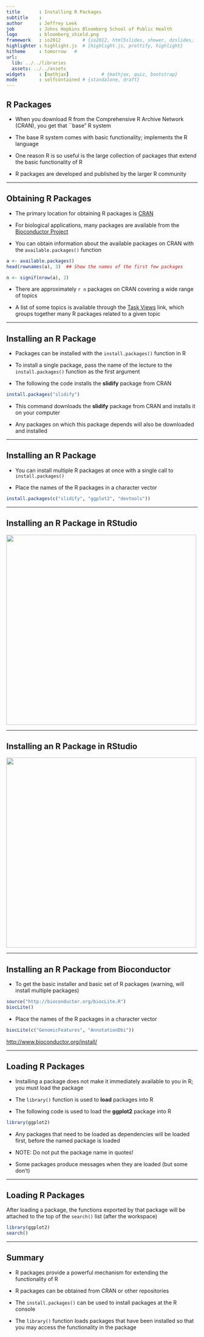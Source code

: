 ```yaml
---
title       : Installing R Packages
subtitle    : 
author      : Jeffrey Leek
job         : Johns Hopkins Bloomberg School of Public Health
logo        : bloomberg_shield.png
framework   : io2012        # {io2012, html5slides, shower, dzslides, ...}
highlighter : highlight.js  # {highlight.js, prettify, highlight}
hitheme     : tomorrow   # 
url:
  lib: ../../libraries
  assets: ../../assets
widgets     : [mathjax]            # {mathjax, quiz, bootstrap}
mode        : selfcontained # {standalone, draft}
---
```


## R Packages

- When you download R from the Comprehensive R Archive Network (CRAN),
  you get that ``base" R system

- The base R system comes with basic functionality; implements the R language

- One reason R is so useful is the large collection of packages that
  extend the basic functionality of R

- R packages are developed and published by the larger R community

--- 

## Obtaining R Packages

- The primary location for obtaining R packages is
  [CRAN](http://cran.r-project.org)

- For biological applications, many packages are available from the
  [Bioconductor Project](http://bioconductor.org)

- You can obtain information about the available packages on CRAN with
  the `available.packages()` function

```r
a <- available.packages()
head(rownames(a), 3)  ## Show the names of the first few packages
```

```r
n <- signif(nrow(a), 2)
```

- There are approximately `r n` packages on CRAN covering a wide range of topics

- A list of some topics is available through the [Task
  Views](http://cran.r-project.org/web/views/) link, which groups
  together many R packages related to a given topic

---

## Installing an R Package

- Packages can be installed with the `install.packages()`
  function in R

- To install a single package, pass the name of the lecture to the
  `install.packages()` function as the first argument

- The following the code installs the **slidify** package from CRAN

```r
install.packages("slidify")
```

- This command downloads the **slidify** package from CRAN and
  installs it on your computer

- Any packages on which this package depends will also be downloaded
  and installed

---

## Installing an R Package

- You can install multiple R packages at once with a single call to
  `install.packages()`

- Place the names of the R packages in a character vector

```r
install.packages(c("slidify", "ggplot2", "devtools"))
```

---

## Installing an R Package in RStudio

<img src="../../assets/img/01_DataScientistToolbox/InstallPackageRStudio1crop.png" height=500>

--- 

## Installing an R Package in RStudio

<img src="../../assets/img/01_DataScientistToolbox/InstallPackageRStudio2.png" height=500>


--- 

## Installing an R Package from Bioconductor

- To get the basic installer and basic set of R packages (warning, will install multiple packages)

```r
source("http://bioconductor.org/biocLite.R")
biocLite()
```

- Place the names of the R packages in a character vector

```r
biocLite(c("GenomicFeatures", "AnnotationDbi"))
```

[http://www.bioconductor.org/install/](http://www.bioconductor.org/install/)

---

## Loading R Packages

- Installing a package does not make it immediately available to you
  in R; you must load the package

- The `library()` function is used to **load** packages into R

- The following code is used to load the **ggplot2** package into R

```r
library(ggplot2)
```

- Any packages that need to be loaded as dependencies will be loaded
  first, before the named package is loaded

- NOTE: Do not put the package name in quotes!

- Some packages produce messages when they are loaded (but some don't)

---

## Loading R Packages

After loading a package, the functions exported by that package will
be attached to the top of the `search()` list (after the workspace)

```r
library(ggplot2)
search()
```

---

## Summary

- R packages provide a powerful mechanism for extending the
  functionality of R

- R packages can be obtained from CRAN or other repositories

- The `install.packages()` can be used to install packages at the R
  console

- The `library()` function loads packages that have been installed so
  that you may access the functionality in the package
